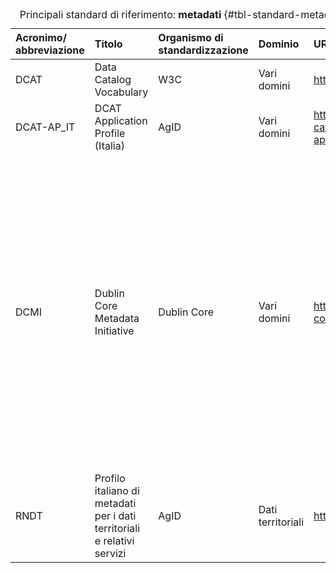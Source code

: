 :::{.column-page-inset-right}
| **Acronimo/ abbreviazione** | **Titolo**                                                                                                                          | **Organismo di standardizzazione** | **Dominio**       | **URL**                                                                                                                                  | **Note**                                                                                                                         |
| :--- | :--- | :--- | :--- | :--- | :--- |
| DCAT                        | Data Catalog Vocabulary                                                 | W3C                                | Vari domini       | <http://www.w3.org/TR/vocab-dcat/>                                                                   |                                                                                                                                                                                                                                                                                                                                                                                                                                                                              |
| DCAT-AP_IT                  | DCAT Application Profile (Italia)                                       | AgID                               | Vari domini       | <https://docs.italia.it/italia/daf/linee-guida-cataloghi-dati-dcat-ap-it/it/stabile/dcat-ap_it.html> |                                                                                                                                                                                                                                                                                                                                                                                                                                                                              |
| DCMI                        | Dublin Core Metadata Initiative                                         | Dublin Core                        | Vari domini       | <https://www.dublincore.org/specifications/dublin-core/dcmi-terms/>                                                        | DCMI è anche disponibile come Standard ISO:<br>\- ISO 15836-1:2017 Information and documentation — The Dublin Core metadata element set — [Part 1: Core elements](https://www.iso.org/standard/71339.html);<br>\- ISO 15836-2:2019 Information and documentation — The Dublin Core metadata element set — Part 2: [DCMI Properties and classes](https://www.iso.org/standard/71341.html) |
| RNDT                        | Profilo italiano di metadati per i dati territoriali e relativi servizi | AgID                               | Dati territoriali | <https://agid.github.io/geodocs/rndt-lg/2.0.1/>                                                      |                                                                                                                                                                                                                                                                                                                                                                                                                                                                              |

: Principali standard di riferimento: **metadati** {#tbl-standard-metadati .table-sm .table-striped .table-bordered .table-responsive}
:::
